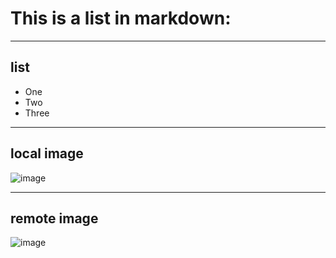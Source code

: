 # This is a list in markdown:

---

## list
 
- One
- Two
- Three

----

## local image

![image](/vercel.png)

----

## remote image

![image](https://assets.vercel.com/image/upload/v1538361091/repositories/next-js/next-js-bg.png)